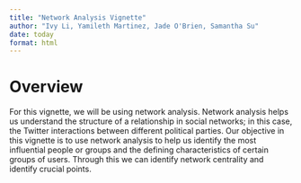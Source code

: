 ```yaml
---
title: "Network Analysis Vignette"
author: "Ivy Li, Yamileth Martinez, Jade O'Brien, Samantha Su"
date: today
format: html
---
```


# Overview
For this vignette, we will be using network analysis. Network analysis helps us understand the structure of a relationship in social networks; in this case, the Twitter interactions between different political parties. Our objective in this vignette is to use network analysis to help us identify the most influential people or groups and the defining characteristics of certain groups of users. Through this we can identify network centrality and identify crucial points.
